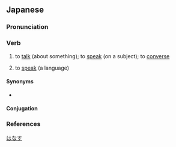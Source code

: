 ==Japanese==
{{ja-kanjitab|はな|yomi=kun}}

===Pronunciation===
{{ja-pron|はなす|acc=2|yomi=kun|acc_ref=NHK}}

===Verb===
{{ja-verb|はなす|type=1|tr=both}}

# {{lb|ja|transitive}} to [[talk]] (about something); to [[speak]] (on a subject); to [[converse]]
# to [[speak]] (a language)
#: {{ja-usex|アイスランドではアイスランド語を'''話します'''。|^アイスランド で は アイスランド-ご を '''はなします'''。|They '''speak''' Icelandic in Iceland.}}

====Synonyms====
* {{sense|speak, talk}} {{ja-r|喋る|しゃべる}}

====Conjugation====
{{ja-go-su|はな}}

===References===
<references />

[[Category:Japanese basic words|はなす]]